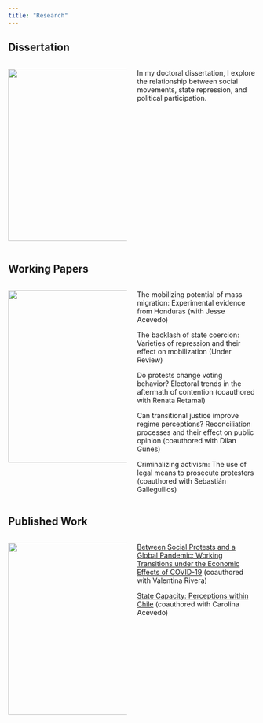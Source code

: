 ```yaml
---
title: "Research"
---
```


## Dissertation

::: columns
::: {.column width="50%"}
![](images/image-224840883.png){width="350"}
:::

::: {.column width="50%"}
In my doctoral dissertation, I explore the relationship between social movements, state repression, and political participation.
:::
:::

## Working Papers

::: columns
::: {.column width="50%"}
![](images/image-1997234437.png){width="350"}
:::

::: {.column width="50%"}
The mobilizing potential of mass migration: Experimental evidence from Honduras (with Jesse Acevedo)

The backlash of state coercion: Varieties of repression and their effect on mobilization (Under Review)

Do protests change voting behavior? Electoral trends in the aftermath of contention (coauthored with Renata Retamal)

Can transitional justice improve regime perceptions? Reconciliation processes and their effect on public opinion (coauthored with Dilan Gunes)

Criminalizing activism: The use of legal means to prosecute protesters (coauthored with Sebastián Galleguillos)
:::
:::

## Published Work

::: columns
::: {.column width="50%"}
![](images/image-1825286005.png){width="350"}
:::

::: {.column width="50%"}
[Between Social Protests and a Global Pandemic: Working Transitions under the Economic Effects of COVID-19](https://doi.org/10.3390/socsci10040145) (coauthored with Valentina Rivera)

[State Capacity: Perceptions within Chile](https://www.vanderbilt.edu/lapop/chile/AB2014_Chile_Country_Report_V3_Rev_W_060217.pdf) (coauthored with Carolina Acevedo)
:::
:::
